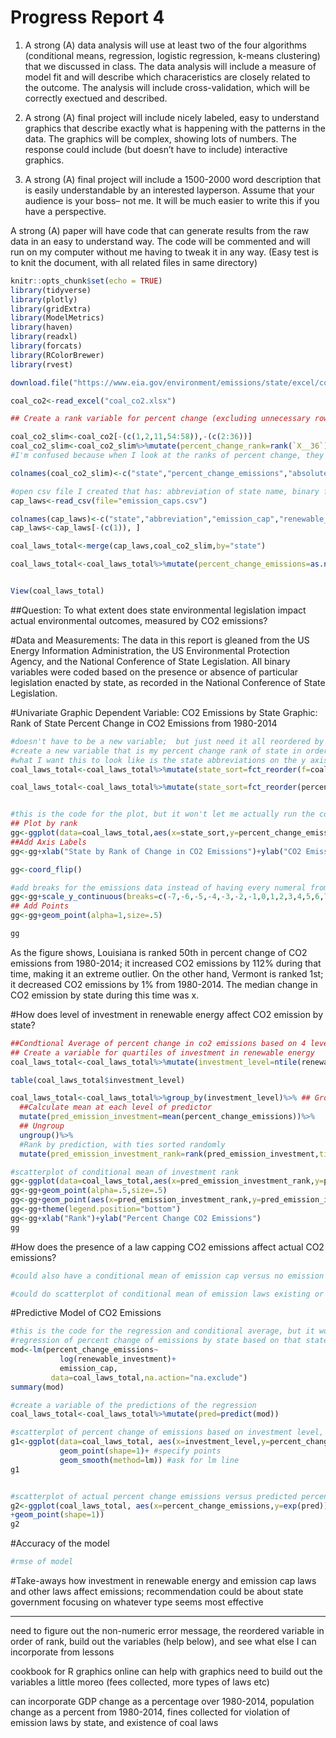 Progress Report 4
====================
  
1. A strong (A) data analysis will use at least two of the four algorithms (conditional means, regression, logistic regression, k-means clustering) that we discussed in class. The data analysis will include a measure of model fit and will describe which characeristics are closely related to the outcome. The analysis will include cross-validation, which will be correctly exectued and described. 

2. A strong (A) final project will include nicely labeled, easy to understand graphics that describe exactly what is happening with the patterns in the data. The graphics will be complex, showing lots of numbers. The response could include (but doesn't have to include) interactive graphics. 

3. A strong (A) final project will include a 1500-2000 word description that is easily understandable by an interested layperson. Assume that your audience is your boss-- not me. It will be much easier to write this if you have a perspective. 

A strong (A) paper will have code that can generate results from the raw data in an easy to understand way. The code will be commented and will run on my computer without me having to tweak it in any way. (Easy test is to knit the document, with all related files in same directory)

```r
knitr::opts_chunk$set(echo = TRUE)
library(tidyverse)
library(plotly)
library(gridExtra)
library(ModelMetrics)
library(haven)
library(readxl)
library(forcats)
library(RColorBrewer)
library(rvest)
```

```r
download.file("https://www.eia.gov/environment/emissions/state/excel/coal_CO2_by_state_2014.xlsx",destfile = "coal_co2.xlsx",method="curl")

coal_co2<-read_excel("coal_co2.xlsx")

## Create a rank variable for percent change (excluding unnecessary rows and all columns that aren't percent change)

coal_co2_slim<-coal_co2[-(c(1,2,11,54:58)),-(c(2:36))]
coal_co2_slim<-coal_co2_slim%>%mutate(percent_change_rank=rank(`X__36`))
#I'm confused because when I look at the ranks of percent change, they actually aren't correct... the state that should be last is LA (increased 112%) and the state that should be first is Vermont (decreased 1%)... what is happening? Also, wy does it seem like states barely changed at all in percent of emissions from 1980-2014? Is that right??

colnames(coal_co2_slim)<-c("state","percent_change_emissions","absolute_change_emissions","percent_change_rank")

#open csv file I created that has: abbreviation of state name, binary for co2 emission cap laws by state, and investment in renewable energy by state (in USD)
cap_laws<-read_csv(file="emission_caps.csv")

colnames(cap_laws)<-c("state","abbreviation","emission_cap","renewable_investment")
cap_laws<-cap_laws[-(c(1)), ]

coal_laws_total<-merge(cap_laws,coal_co2_slim,by="state")

coal_laws_total<-coal_laws_total%>%mutate(percent_change_emissions=as.numeric(percent_change_emissions)) #this is to recode the emissions variable so that it's numeric 


View(coal_laws_total)
```
##Question: 
To what extent does state environmental legislation impact actual environmental outcomes, measured by CO2 emissions? 

#Data and Measurements:
The data in this report is gleaned from the US Energy Information Administration, the US Environmental Protection Agency, and the National Conference of State Legislation. All binary variables were coded based on the presence or absence of particular legislation enacted by state, as recorded in the National Conference of State Legislation.

#Univariate Graphic
Dependent Variable: CO2 Emissions by State
Graphic: Rank of State Percent Change in CO2 Emissions from 1980-2014
```r
#doesn't have to be a new variable;  but just need it all reordered by percent change rank 1-50
#create a new variable that is my percent change rank of state in order (1 being the least increase (aka biggest decrease) in c02 emission and 50 being the biggest increase in emissions)
#what I want this to look like is the state abbreviations on the y axis (because of coord flip), all in order of percent change rank. Then on the x axis will be the numbers for percent change in co2 emission 
coal_laws_total<-coal_laws_total%>%mutate(state_sort=fct_reorder(f=coal_laws_total,x=percent_change_rank),ties.method="random")

coal_laws_total<-coal_laws_total%>%mutate(state_sort=fct_reorder(percent_change_rank),ties.method=random)


#this is the code for the plot, but it won't let me actually run the code because it says I have a non-numeric argument to the binary operator                                  
## Plot by rank
gg<-ggplot(data=coal_laws_total,aes(x=state_sort,y=percent_change_emissions) +geom_bar())
##Add Axis Labels
gg<-gg+xlab("State by Rank of Change in CO2 Emissions")+ylab("CO2 Emissions Percent Change 1980-2014")

gg<-coord_flip()

#add breaks for the emissions data instead of having every numeral from all 50 states
gg<-gg+scale_y_continuous(breaks=c(-7,-6,-5,-4,-3,-2,-1,0,1,2,3,4,5,6,7,8))
## Add Points
gg<-gg+geom_point(alpha=1,size=.5)

gg
```
As the figure shows, Louisiana is ranked 50th in percent change of CO2 emissions from 1980-2014; it increased CO2 emissions by 112% during that time, making it an extreme outlier. On the other hand, Vermont is ranked 1st; it decreased CO2 emissions by 1% from 1980-2014. The median change in CO2 emission by state during this time was x.

#How does level of investment in renewable energy affect CO2 emission by state?
```r
##Condtional Average of percent change in co2 emissions based on 4 levels of investment in renewable energy by state
## Create a variable for quartiles of investment in renewable energy
coal_laws_total<-coal_laws_total%>%mutate(investment_level=ntile(renewable_investment,4,na.action="na.exclude"))

table(coal_laws_total$investment_level)

coal_laws_total<-coal_laws_total%>%group_by(investment_level)%>% ## Group by predictor
  ##Calculate mean at each level of predictor
  mutate(pred_emission_investment=mean(percent_change_emissions))%>% 
  ## Ungroup
  ungroup()%>% 
  #Rank by prediction, with ties sorted randomly
  mutate(pred_emission_investment_rank=rank(pred_emission_investment,ties.method="random"))
```

```r
#scatterplot of conditional mean of investment rank
gg<-ggplot(data=coal_laws_total,aes(x=pred_emission_investment_rank,y=percent_change_emissions,color="Actual"))
gg<-gg+geom_point(alpha=.5,size=.5)
gg<-gg+geom_point(aes(x=pred_emission_investment_rank,y=pred_emission_investment,color="Predicted:Conditional Mean, 1 var"))
gg<-gg+theme(legend.position="bottom")
gg<-gg+xlab("Rank")+ylab("Percent Change CO2 Emissions")
gg
```


#How does the presence of a law capping CO2 emissions affect actual CO2 emissions?
```r
#could also have a conditional mean of emission cap versus no emission cap 

```

```r
#could do scatterplot of conditional mean of emission laws existing or not
```


#Predictive Model of CO2 Emissions
```r

#this is the code for the regression and conditional average, but it won't let me run these either because it says there are non-numeric arguments (same error message as plot)
#regression of percent change of emissions by state based on that state's investment in renewable energy and the existence of legal state-wide co2 emission caps
mod<-lm(percent_change_emissions~ 
           log(renewable_investment)+ 
           emission_cap,
         data=coal_laws_total,na.action="na.exclude")
summary(mod)

#create a variable of the predictions of the regression
coal_laws_total<-coal_laws_total%>%mutate(pred=predict(mod))
```

```r

#scatterplot of percent change of emissions based on investment level, with whether or not emission laws exist as the color
g1<-ggplot(data=coal_laws_total, aes(x=investment_level,y=percent_change_emissions,color=emission_cap)+
           geom_point(shape=1)+ #specify points
           geom_smooth(method=lm)) #ask for lm line
g1


#scatterplot of actual percent change emissions versus predicted percent change emissions from the regression
g2<-ggplot(coal_laws_total, aes(x=percent_change_emissions,y=exp(pred))
+geom_point(shape=1))
g2
```

#Accuracy of the model
```r
#rmse of model

```

#Take-aways
how investment in renewable energy and emission cap laws and other laws affect emissions; recommendation could be about state government focusing on whatever type seems most effective

-----
need to figure out the non-numeric error message, the reordered variable in order of rank, build out the variables (help below), and see what else I can incorporate from lessons

cookbook for R graphics online can help with graphics
need to build out the variables a little moreo (fees collected, more types of laws etc)

can incorporate GDP change as a percentage over 1980-2014, population change as a percent from 1980-2014, fines collected for violation of emission laws by state, and existence of coal laws

